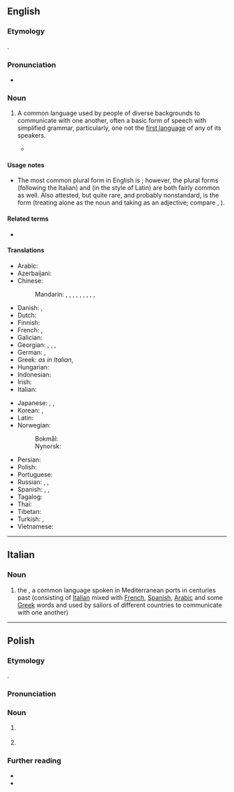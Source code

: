 {{also|Lingua Franca|língua franca}}
==English==
{{wikipedia}}

===Etymology===
{{bor+|en|it|lingua franca}}.

===Pronunciation===
* {{a|UK}} {{IPA|en|/ˈlɪŋ.ɡwə ˈfɹæŋ.kə/}}

===Noun===
{{en-noun|+|head=lingua franca|lingue franche|linguae francae}} {{q|see usage notes}}

# A common language used by people of diverse backgrounds to communicate with one another, often a basic form of speech with simplified grammar, particularly, one not the [[first language]] of any of its speakers.
#: {{syn|en|koine|link language|vehicular language}}
#: {{ant|en|vernacular}}
#*{{quote-video game|en||developer={{w|BioWare}}|title={{w|Mass Effect: Andromeda}}|genre=[[science fiction|Science Fiction]]|location=Redwood City|publisher=Electronic Arts|year=2017|platform=PC|scene=Angara: Languages Codex entry|oclc=1261299044|text=The language used by most angara across the Heleus Cluster is Shelesh, a '''lingua franca''' that was commonly used in the early days of angaran spaceflight before fading into obscurity. New connections between angaran settlements, and constant evolution of languages since their separation, means it has now seen a revival.}}

====Usage notes====
* The most common plural form in English is {{m|en|lingua francas}}; however, the plural forms {{m|en|lingue franche}} (following the Italian) and {{m|en|linguae francae}} (in the style of Latin) are both fairly common as well. Also attested, but quite rare, and probably nonstandard, is the form {{m|en|linguas franca}} (treating {{m|en||lingua}} alone as the noun and taking {{m|en||franca}} as an adjective; compare {{m|en|attorney general|attorneys general}}, {{m|en|forest primeval|forests primeval}}).

====Related terms====
* {{l|en|Mediterranean Lingua Franca}}

====Translations====
{{trans-top|common language}}
* Arabic: {{t|ar|لُغَة تَوَاصُل مُشْتَرَك|f|tr=luḡat tawāṣul muštarak}}
* Azerbaijani: {{t|az|ortaq dil}}
* Chinese:
*: Mandarin: {{t+|cmn|通用語}}, {{t+|cmn|通用语|tr=tōngyòngyǔ}}, {{t|cmn|交際語}}, {{t|cmn|交际语|tr=jiāojìyǔ}}, {{t+|cmn|共通語}}, {{t+|cmn|共通语|tr=gòngtōngyǔ}}, {{t|cmn|共同語言}}, {{t|cmn|共同语言|tr=gòngtóng yǔyán}}, {{t+|cmn|共同語}}, {{t+|cmn|共同语|tr=gòngtóngyǔ}}
* Danish: {{t|da|fællessprog|n}}, {{t|da|lingua franca|n}}
* Dutch: {{t+|nl|lingua franca|f}}
* Finnish: {{t+|fi|lingua franca}}
* French: {{t+|fr|lingua franca|f}}, {{t+|fr|langue véhiculaire|f}}
* Galician: {{t|gl|lingua franca|f}}
* Georgian: {{t|ka|ლინგუა ფრანკა}}, {{t|ka|საერთო სასაუბრო ენა}}, {{t|ka|სალაპარაკო ენა}}, {{t|ka|განსხვავებული ეროვნების ადამიანებისათვის საერთო სასაუბრო ენა}}
* German: {{t+|de|Lingua Franca|f}}, {{t+|de|Verkehrssprache|f}}
* Greek: ''as in Italian'', {{t+|el|κοινή|f}} {{t+|el|γλώσσα|f}}
* Hungarian: {{t+|hu|közvetítőnyelv}}
* Indonesian: {{t+|id|basantara}}
* Irish: {{t|ga|francbhéarla|m}}
* Italian: {{t+|it|lingua franca|f}}
{{trans-mid}}
* Japanese: {{t|ja|リングワ・フランカ|tr=ringuwa-furanka}}, {{t|ja|リンガフランカ|tr=ringafuranka}}, {{t|ja|共通語|tr=きょうつうご, kyōtsūgo}}
* Korean: {{t|ko|공통어}}, {{t|ko|링구아 프랑카}}
* Latin: {{t|la|lingua franca|f}}
* Norwegian:
*: Bokmål: {{t|nb|fellesspråk|n}}
*: Nynorsk: {{t|nn|fellesspråk|n}}
* Persian: {{t+|fa|زبان میانجی|tr=zabân-e miyânji}}
* Polish: {{t+|pl|lingua franca|f}}
* Portuguese: {{t|pt|língua franca|f}}
* Russian: {{t|ru|ли́нгва-фра́нка|f}} {{qualifier|indeclinable}}, {{t|ru|о́бщий язы́к|m}}, {{t|ru|язык общения|m|alt=язы́к (межнациона́льного) обще́ния}}
* Spanish: {{t|es|lengua vehicular|f}}, {{t|es|lengua franca|f}}, {{t+|es|lingua franca|f}}
* Tagalog: {{t|tl|wikang kompromiso}}
* Thai: {{t|th|ภาษากลาง|tr=paasăa glaang}}
* Tibetan: {{t|bo|སྤྱི་སྐད}}
* Turkish: {{t+|tr|ortak dil}}, {{t+|tr|lingua franca}}
* Vietnamese: {{t-needed|vi}}
{{trans-bottom}}

----

==Italian==
{{wikipedia|lang=it}}

===Noun===
{{it-noun|f|#}}

# the {{w|Mediterranean Lingua Franca}}, a common language spoken in Mediterranean ports in centuries past (consisting of [[Italian]] mixed with [[French]], [[Spanish]], [[Arabic]] and some [[Greek]] words and used by sailors of different countries to communicate with one another)

----

==Polish==
{{wp|lang=pl}}

===Etymology===
{{bor+|pl|it|lingua franca}}.

===Pronunciation===
{{pl-p|lingła franka}}

===Noun===
{{pl-noun|f|indecl=yes|head=lingua franca}}

# {{lb|pl|historical}} {{w|Mediterranean Lingua Franca}} {{gl|common language spoken in Mediterranean ports in centuries past}}
# {{l|en|lingua franca}} {{gl|common language}}

===Further reading===
* {{R:pl:WSJP}}
* {{R:pl:PWN}}

{{C|pl|Languages}}